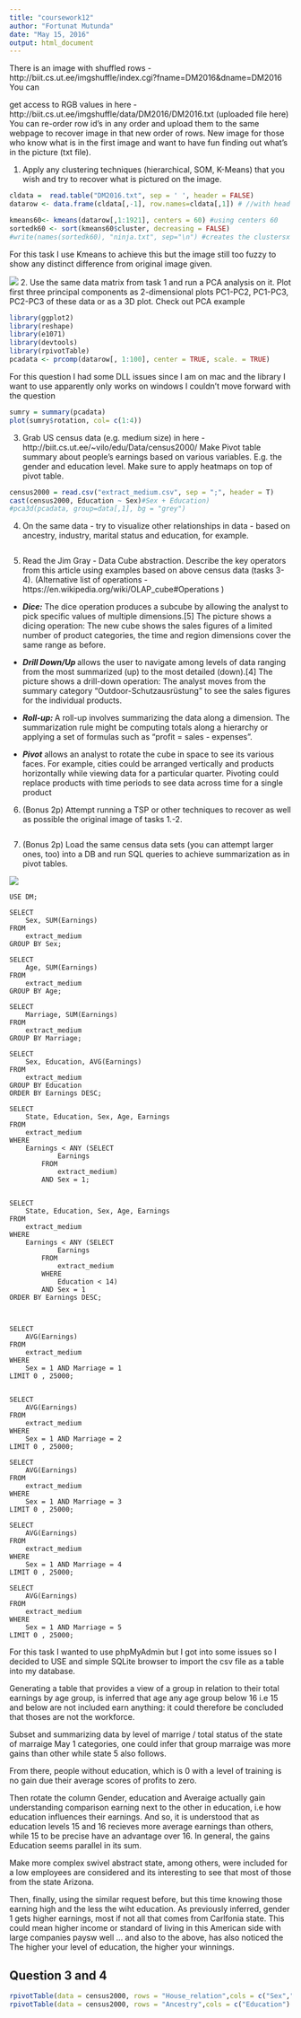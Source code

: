 ```yaml
---
title: "coursework12"
author: "Fortunat Mutunda"
date: "May 15, 2016"
output: html_document
---
```


There is an image with shuffled rows - http://biit.cs.ut.ee/imgshuffle/index.cgi?fname=DM2016&dname=DM2016 You can

get access to RGB values in here - http://biit.cs.ut.ee/imgshuffle/data/DM2016/DM2016.txt (uploaded file here)
You can re-order row id's in any order and upload them to the same webpage to recover image in that new order of rows.
New image for those who know what is in the first image and want to have fun finding out what's in the picture (txt file).

1. Apply any clustering techniques (hierarchical, SOM, K-Means) that you wish and try to recover what is pictured on the image.

```r
cldata =  read.table("DM2016.txt", sep = ' ', header = FALSE)
datarow <- data.frame(cldata[,-1], row.names=cldata[,1]) # //with head and rownames

kmeans60<- kmeans(datarow[,1:1921], centers = 60) #using centers 60
sortedk60 <- sort(kmeans60$cluster, decreasing = FALSE)
#write(names(sortedk60), "ninja.txt", sep="\n") #creates the clustersx

```
For this task I use Kmeans to achieve this but the image still too fuzzy to show any distinct difference from original image given. 

![](Screen Shot 2016-05-17 at 5.53.46 AM.png)
2. Use the same data matrix from task 1 and run a PCA analysis on it. Plot first three principal components as 2-dimensional plots PC1-PC2, PC1-PC3, PC2-PC3 of these data or as a 3D plot. Check out PCA example

```r

library(ggplot2)
library(reshape)
library(e1071)
library(devtools)
library(rpivotTable)
pcadata <- prcomp(datarow[, 1:100], center = TRUE, scale. = TRUE)

```
For this question I had some DLL issues since I am on mac and the library I want to use apparently only works on windows I couldn't move forward with the question 

```r
sumry = summary(pcadata)
plot(sumry$rotation, col= c(1:4))
```

3. Grab US census data (e.g. medium size) in here - http://biit.cs.ut.ee/~vilo/edu/Data/census2000/ Make Pivot table summary about people's earnings based on various variables. E.g. the gender and education level. Make sure to apply heatmaps on top of pivot table.

```r
census2000 = read.csv("extract_medium.csv", sep = ";", header = T)
cast(census2000, Education ~ Sex)#Sex + Education)
#pca3d(pcadata, group=data[,1], bg = "grey")

```

4. On the same data - try to visualize other relationships in data - based on ancestry, industry, marital status and education, for example.
```r

```
5. Read the Jim Gray - Data Cube abstraction. Describe the key operators from this article using examples based on above census data (tasks 3-4). (Alternative list of operations - https://en.wikipedia.org/wiki/OLAP_cube#Operations )

+ ***Dice:*** The dice operation produces a subcube by allowing the analyst to pick specific values of multiple dimensions.[5] The picture shows a dicing operation: The new cube shows the sales figures of a limited number of product categories, the time and region dimensions cover the same range as before. 

+ ***Drill Down/Up ***  allows the user to navigate among levels of data ranging from the most summarized (up) to the most detailed (down).[4] The picture shows a drill-down operation: The analyst moves from the summary category "Outdoor-Schutzausrüstung" to see the sales figures for the individual products.

+ ***Roll-up: *** A roll-up involves summarizing the data along a dimension. The summarization rule might be computing totals along a hierarchy or applying a set of formulas such as "profit = sales - expenses".

+ ***Pivot*** allows an analyst to rotate the cube in space to see its various faces. For example, cities could be arranged vertically and products horizontally while viewing data for a particular quarter. Pivoting could replace products with time periods to see data across time for a single product

6. (Bonus 2p) Attempt running a TSP or other techniques to recover as well as possible the original image of tasks 1.-2.

```r

```




7. (Bonus 2p) Load the same census data sets (you can attempt larger ones, too) into a DB and run SQL queries to achieve summarization as in pivot tables.

![](Screen Shot 2016-05-17 at 4.14.38 AM.png)

```
USE DM;

SELECT 
    Sex, SUM(Earnings)
FROM
    extract_medium
GROUP BY Sex;

SELECT 
    Age, SUM(Earnings)
FROM
    extract_medium
GROUP BY Age;

SELECT 
    Marriage, SUM(Earnings)
FROM
    extract_medium
GROUP BY Marriage;

SELECT 
    Sex, Education, AVG(Earnings)
FROM
    extract_medium
GROUP BY Education
ORDER BY Earnings DESC;

SELECT 
    State, Education, Sex, Age, Earnings
FROM
    extract_medium
WHERE
    Earnings < ANY (SELECT 
            Earnings
        FROM
            extract_medium)
        AND Sex = 1;


SELECT 
    State, Education, Sex, Age, Earnings
FROM
    extract_medium
WHERE
    Earnings < ANY (SELECT 
            Earnings
        FROM
            extract_medium
        WHERE
            Education < 14)
        AND Sex = 1
ORDER BY Earnings DESC;



SELECT 
    AVG(Earnings)
FROM
    extract_medium
WHERE
    Sex = 1 AND Marriage = 1
LIMIT 0 , 25000;


SELECT 
    AVG(Earnings)
FROM
    extract_medium
WHERE
    Sex = 1 AND Marriage = 2
LIMIT 0 , 25000;

SELECT 
    AVG(Earnings)
FROM
    extract_medium
WHERE
    Sex = 1 AND Marriage = 3
LIMIT 0 , 25000;

SELECT 
    AVG(Earnings)
FROM
    extract_medium
WHERE
    Sex = 1 AND Marriage = 4
LIMIT 0 , 25000;

SELECT 
    AVG(Earnings)
FROM
    extract_medium
WHERE
    Sex = 1 AND Marriage = 5
LIMIT 0 , 25000;
```


For this task I wanted to use phpMyAdmin but I got into some issues so I decided to USE and simple SQLite browser to import the 
csv file as a table into my database. 

Generating a table that provides a view of a group in relation to their total earnings by age group,
is inferred that age any age group below 16 i.e 15 and below are not included earn anything:
it could therefore be concluded that thoses are not the workforce.

Subset and summarizing data by level of marrige / total status of the state of marraige May 1
categories, one could infer that group marraige was more gains than other
while state 5 also follows.

From there, people without education, which is 0 with a level of training is no gain due
their average scores of profits to zero.

Then rotate the column Gender, education and Averaige actually gain understanding
comparison earning next to the other in education, i.e how education influences their
earnings. And so, it is understood that as education levels 15 and 16 recieves more
average earnings than others, while 15 to be precise have an advantage over 16. In general, the gains
Education seems parallel in its sum.

Make more complex swivel abstract state, among others, were included for a low
employees are considered and its interesting to see that most of those from the state
Arizona.

Then, finally, using the similar request before, but this time knowing those earning high and
the less the wiht education. As previously inferred, gender 1 gets higher earnings, most if not all
that comes from Carlfonia state. This could mean higher income or standard of living in this
American side with large companies paysw well ... and also to the above, has also noticed the
The higher your level of education, the higher your winnings.



## Question 3 and 4 

```r
rpivotTable(data = census2000, rows = "House_relation",cols = c("Sex","Education") , rendererName = "Heatmap")
rpivotTable(data = census2000, rows = "Ancestry",cols = c("Education") , rendererName = "Heatmap")
```